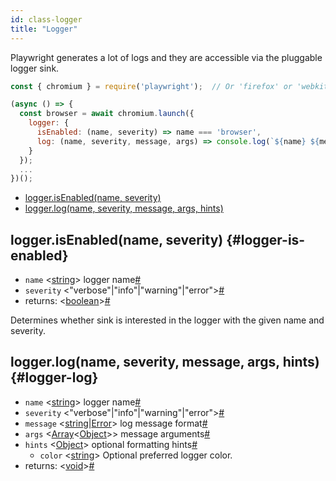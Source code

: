 ```yaml
---
id: class-logger
title: "Logger"
---
```


Playwright generates a lot of logs and they are accessible via the pluggable logger sink.

```js
const { chromium } = require('playwright');  // Or 'firefox' or 'webkit'.

(async () => {
  const browser = await chromium.launch({
    logger: {
      isEnabled: (name, severity) => name === 'browser',
      log: (name, severity, message, args) => console.log(`${name} ${message}`)
    }
  });
  ...
})();
```


- [logger.isEnabled(name, severity)](./api/class-logger.mdx#logger-is-enabled)
- [logger.log(name, severity, message, args, hints)](./api/class-logger.mdx#logger-log)

## logger.isEnabled(name, severity) {#logger-is-enabled}
- `name`<a aria-hidden="true" tabindex="-1" class="list-anchor-link" id="logger-is-enabled-option-name"/> &#60;[string]&#62; logger name<a href="#logger-is-enabled-option-name" class="list-anchor">#</a>
- `severity`<a aria-hidden="true" tabindex="-1" class="list-anchor-link" id="logger-is-enabled-option-severity"/> &#60;"verbose"|"info"|"warning"|"error"&#62;<a href="#logger-is-enabled-option-severity" class="list-anchor">#</a>
- returns:<a aria-hidden="true" tabindex="-1" class="list-anchor-link" id="logger-is-enabled-return"/> &#60;[boolean]&#62;<a href="#logger-is-enabled-return" class="list-anchor">#</a>

Determines whether sink is interested in the logger with the given name and severity.

## logger.log(name, severity, message, args, hints) {#logger-log}
- `name`<a aria-hidden="true" tabindex="-1" class="list-anchor-link" id="logger-log-option-name"/> &#60;[string]&#62; logger name<a href="#logger-log-option-name" class="list-anchor">#</a>
- `severity`<a aria-hidden="true" tabindex="-1" class="list-anchor-link" id="logger-log-option-severity"/> &#60;"verbose"|"info"|"warning"|"error"&#62;<a href="#logger-log-option-severity" class="list-anchor">#</a>
- `message`<a aria-hidden="true" tabindex="-1" class="list-anchor-link" id="logger-log-option-message"/> &#60;[string]|[Error]&#62; log message format<a href="#logger-log-option-message" class="list-anchor">#</a>
- `args`<a aria-hidden="true" tabindex="-1" class="list-anchor-link" id="logger-log-option-args"/> &#60;[Array]<[Object]>&#62; message arguments<a href="#logger-log-option-args" class="list-anchor">#</a>
- `hints`<a aria-hidden="true" tabindex="-1" class="list-anchor-link" id="logger-log-option-hints"/> &#60;[Object]&#62; optional formatting hints<a href="#logger-log-option-hints" class="list-anchor">#</a>
  - `color` &#60;[string]&#62; Optional preferred logger color.
- returns:<a aria-hidden="true" tabindex="-1" class="list-anchor-link" id="logger-log-return"/> &#60;[void]&#62;<a href="#logger-log-return" class="list-anchor">#</a>

[Accessibility]: ./api/class-accessibility.mdx "Accessibility"
[Android]: ./api/class-android.mdx "Android"
[AndroidDevice]: ./api/class-androiddevice.mdx "AndroidDevice"
[AndroidInput]: ./api/class-androidinput.mdx "AndroidInput"
[AndroidSocket]: ./api/class-androidsocket.mdx "AndroidSocket"
[AndroidWebView]: ./api/class-androidwebview.mdx "AndroidWebView"
[Browser]: ./api/class-browser.mdx "Browser"
[BrowserContext]: ./api/class-browsercontext.mdx "BrowserContext"
[BrowserServer]: ./api/class-browserserver.mdx "BrowserServer"
[BrowserType]: ./api/class-browsertype.mdx "BrowserType"
[CDPSession]: ./api/class-cdpsession.mdx "CDPSession"
[ConsoleMessage]: ./api/class-consolemessage.mdx "ConsoleMessage"
[Coverage]: ./api/class-coverage.mdx "Coverage"
[Dialog]: ./api/class-dialog.mdx "Dialog"
[Download]: ./api/class-download.mdx "Download"
[Electron]: ./api/class-electron.mdx "Electron"
[ElectronApplication]: ./api/class-electronapplication.mdx "ElectronApplication"
[ElementHandle]: ./api/class-elementhandle.mdx "ElementHandle"
[FileChooser]: ./api/class-filechooser.mdx "FileChooser"
[Frame]: ./api/class-frame.mdx "Frame"
[JSHandle]: ./api/class-jshandle.mdx "JSHandle"
[Keyboard]: ./api/class-keyboard.mdx "Keyboard"
[Locator]: ./api/class-locator.mdx "Locator"
[Logger]: ./api/class-logger.mdx "Logger"
[Mouse]: ./api/class-mouse.mdx "Mouse"
[Page]: ./api/class-page.mdx "Page"
[Playwright]: ./api/class-playwright.mdx "Playwright"
[Request]: ./api/class-request.mdx "Request"
[Response]: ./api/class-response.mdx "Response"
[Route]: ./api/class-route.mdx "Route"
[Selectors]: ./api/class-selectors.mdx "Selectors"
[TimeoutError]: ./api/class-timeouterror.mdx "TimeoutError"
[Touchscreen]: ./api/class-touchscreen.mdx "Touchscreen"
[Tracing]: ./api/class-tracing.mdx "Tracing"
[Video]: ./api/class-video.mdx "Video"
[WebSocket]: ./api/class-websocket.mdx "WebSocket"
[Worker]: ./api/class-worker.mdx "Worker"
[Fixtures]: ./api/class-fixtures.mdx "Fixtures"
[Test]: ./api/class-test.mdx "Test"
[TestConfig]: ./api/class-testconfig.mdx "TestConfig"
[TestError]: ./api/class-testerror.mdx "TestError"
[TestInfo]: ./api/class-testinfo.mdx "TestInfo"
[TestProject]: ./api/class-testproject.mdx "TestProject"
[WorkerInfo]: ./api/class-workerinfo.mdx "WorkerInfo"
[Location]: ./api/class-location.mdx "Location"
[Reporter]: ./api/class-reporter.mdx "Reporter"
[Suite]: ./api/class-suite.mdx "Suite"
[TestCase]: ./api/class-testcase.mdx "TestCase"
[TestResult]: ./api/class-testresult.mdx "TestResult"
[Element]: https://developer.mozilla.org/en-US/docs/Web/API/element "Element"
[EvaluationArgument]: ./core-concepts.mdx#evaluation-argument "EvaluationArgument"
[Promise]: https://developer.mozilla.org/en-US/docs/Web/JavaScript/Reference/Global_Objects/Promise "Promise"
[iterator]: https://developer.mozilla.org/en-US/docs/Web/JavaScript/Reference/Iteration_protocols "Iterator"
[origin]: https://developer.mozilla.org/en-US/docs/Glossary/Origin "Origin"
[selector]: https://developer.mozilla.org/en-US/docs/Web/CSS/CSS_Selectors "selector"
[Serializable]: https://developer.mozilla.org/en-US/docs/Web/JavaScript/Reference/Global_Objects/JSON/stringify#Description "Serializable"
[UIEvent.detail]: https://developer.mozilla.org/en-US/docs/Web/API/UIEvent/detail "UIEvent.detail"
[UnixTime]: https://en.wikipedia.org/wiki/Unix_time "Unix Time"
[xpath]: https://developer.mozilla.org/en-US/docs/Web/XPath "xpath"

[Array]: https://developer.mozilla.org/en-US/docs/Web/JavaScript/Reference/Global_Objects/Array "Array"
[boolean]: https://developer.mozilla.org/en-US/docs/Web/JavaScript/Data_structures#Boolean_type "Boolean"
[Buffer]: https://nodejs.org/api/buffer.html#buffer_class_buffer "Buffer"
[ChildProcess]: https://nodejs.org/api/child_process.html "ChildProcess"
[Error]: https://nodejs.org/api/errors.html#errors_class_error "Error"
[EventEmitter]: https://nodejs.org/api/events.html#events_class_eventemitter "EventEmitter"
[function]: https://developer.mozilla.org/en-US/docs/Web/JavaScript/Reference/Global_Objects/Function "Function"
[Map]: https://developer.mozilla.org/en-US/docs/Web/JavaScript/Reference/Global_Objects/Map "Map"
[null]: https://developer.mozilla.org/en-US/docs/Web/JavaScript/Reference/Global_Objects/null "null"
[number]: https://developer.mozilla.org/en-US/docs/Web/JavaScript/Data_structures#Number_type "Number"
[Object]: https://developer.mozilla.org/en-US/docs/Web/JavaScript/Reference/Global_Objects/Object "Object"
[Promise]: https://developer.mozilla.org/en-US/docs/Web/JavaScript/Reference/Global_Objects/Promise "Promise"
[Readable]: https://nodejs.org/api/stream.html#stream_class_stream_readable "Readable"
[RegExp]: https://developer.mozilla.org/en-US/docs/Web/JavaScript/Reference/Global_Objects/RegExp "RegExp"
[string]: https://developer.mozilla.org/en-US/docs/Web/JavaScript/Data_structures#String_type "string"
[void]: https://developer.mozilla.org/en-US/docs/Web/JavaScript/Reference/Global_Objects/undefined "void"
[URL]: https://nodejs.org/api/url.html "URL"

[all available image tags]: https://mcr.microsoft.com/v2/playwright/tags/list "all available image tags"
[Docker Hub]: https://hub.docker.com/_/microsoft-playwright "Docker Hub"
[Dockerfile.focal]: https://github.com/microsoft/playwright/blob/master/utils/docker/Dockerfile.focal "Dockerfile.focal"